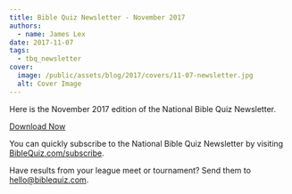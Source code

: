 ```yaml
---
title: Bible Quiz Newsletter - November 2017
authors:
  - name: James Lex
date: 2017-11-07
tags:
  - tbq_newsletter
cover:
  image: /public/assets/blog/2017/covers/11-07-newsletter.jpg
  alt: Cover Image
---
```


Here is the November 2017 edition of the National Bible Quiz Newsletter.

<a href="/assets/blog/2017/11-newsletter.pdf" class="btn btn-primary">Download Now</a>

You can quickly subscribe to the National Bible Quiz Newsletter by visiting [BibleQuiz.com/subscribe](/subscribe).

Have results from your league meet or tournament? Send them to [hello@biblequiz.com](mailto:hello@biblequiz.com).

